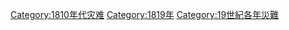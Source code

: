 [[Category:1810年代灾难|Category:1810年代灾难]]
[[Category:1819年|Category:1819年]]
[[Category:19世紀各年災難|Category:19世紀各年災難]]